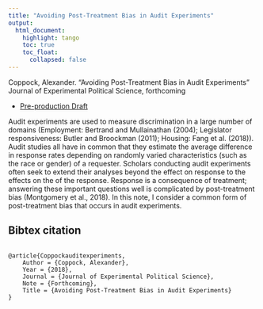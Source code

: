 ```yaml
---
title: "Avoiding Post-Treatment Bias in Audit Experiments"
output: 
  html_document:
    highlight: tango
    toc: true
    toc_float:
      collapsed: false
---
```


Coppock, Alexander. “Avoiding Post-Treatment Bias in Audit Experiments” Journal of Experimental Political Science, forthcoming

- [Pre-production Draft](papers/Coppock_audit_experiments.pdf)


Audit experiments are used to measure discrimination in a large number of domains (Employment: Bertrand and Mullainathan (2004); Legislator responsiveness: Butler and Broockman (2011); Housing: Fang et al. (2018)). Audit studies all have in common that they estimate the average difference in response rates depending on randomly varied characteristics (such as the race or gender) of a requester. Scholars conducting audit experiments often seek to extend their analyses beyond the effect on response to the effects on the \textit{quality} of the response. Response is a consequence of treatment; answering these important questions well is complicated by post-treatment bias (Montgomery et al., 2018). In this note, I consider a common form of post-treatment bias that occurs in audit experiments. 

## Bibtex citation

```

@article{Coppockauditexperiments,
	Author = {Coppock, Alexander},
	Year = {2018},
	Journal = {Journal of Experimental Political Science},
	Note = {Forthcoming},
	Title = {Avoiding Post-Treatment Bias in Audit Experiments}
}
```
